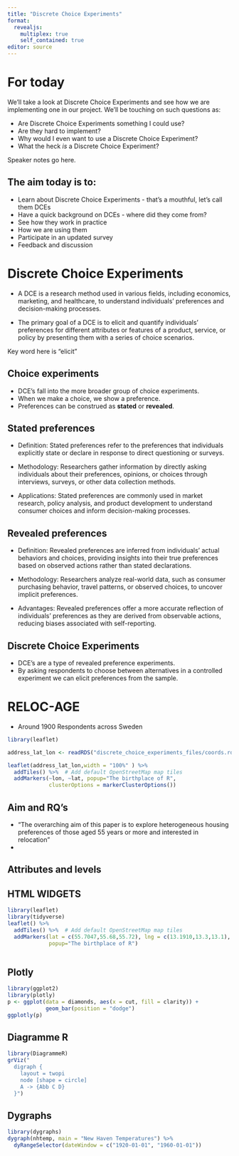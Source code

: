 ```yaml
---
title: "Discrete Choice Experiments"
format: 
  revealjs:
    multiplex: true
    self_contained: true
editor: source
---
```



# For today

We'll take a look at Discrete Choice Experiments and see how we are implementing one in our project.
We'll be touching on such questions as:

::: {.incremental}

- Are Discrete Choice Experiments something I could use?
- Are they hard to implement?
- Why would I even want to use a Discrete Choice Experiment?
- What the heck _is_ a Discrete Choice Experiment?

:::


::: {.notes}
Speaker notes go here.
:::

## The aim today is to:

- Learn about Discrete Choice Experiments - that's a mouthful, let's call them DCEs
- Have a quick background on DCEs - where did they come from?
- See how they work in practice 
- How we are using them
- Participate in an updated survey
- Feedback and discussion


# Discrete Choice Experiments

- A DCE is a research method used in various fields, including economics, marketing, and healthcare, to understand individuals' preferences and decision-making processes.

- The primary goal of a DCE is to elicit and quantify individuals' preferences for different attributes or features of a product, service, or policy by presenting them with a series of choice scenarios.

::: {.notes}
Key word here is "elicit"
:::

## Choice experiments

- DCE's fall into the more broader group of choice experiments.
- When we make a choice, we show a preference.
- Preferences can be construed as __stated__ or __revealed__.

## Stated preferences

- Definition: Stated preferences refer to the preferences that individuals explicitly state or declare in response to direct questioning or surveys.

- Methodology: Researchers gather information by directly asking individuals about their preferences, opinions, or choices through interviews, surveys, or other data collection methods.

- Applications: Stated preferences are commonly used in market research, policy analysis, and product development to understand consumer choices and inform decision-making processes.


## Revealed preferences

- Definition: Revealed preferences are inferred from individuals' actual behaviors and choices, providing insights into their true preferences based on observed actions rather than stated declarations.

- Methodology: Researchers analyze real-world data, such as consumer purchasing behavior, travel patterns, or observed choices, to uncover implicit preferences.

- Advantages: Revealed preferences offer a more accurate reflection of individuals' preferences as they are derived from observable actions, reducing biases associated with self-reporting.

## Discrete Choice Experiments

- DCE's are a type of revealed preference experiments. 
- By asking respondents to choose between alternatives in a controlled experiment we can elicit preferences from the sample.



# RELOC-AGE

- Around 1900 Respondents across Sweden

```r
library(leaflet)

address_lat_lon <- readRDS("discrete_choice_experiments_files/coords.rds") 

leaflet(address_lat_lon,width = "100%" ) %>%
  addTiles() %>%  # Add default OpenStreetMap map tiles
  addMarkers(~lon, ~lat, popup="The birthplace of R",
             clusterOptions = markerClusterOptions())
```

## Aim and RQ's

- "The overarching aim of this paper is to explore heterogeneous housing preferences of those aged 55 years or more and interested in relocation"
- 


## Attributes and levels




## HTML WIDGETS

```r
library(leaflet)
library(tidyverse)
leaflet() %>%
  addTiles() %>%  # Add default OpenStreetMap map tiles
  addMarkers(lat = c(55.7047,55.68,55.72), lng = c(13.1910,13.3,13.1),
             popup="The birthplace of R")
  

```

## Plotly
```r
library(ggplot2)
library(plotly)
p <- ggplot(data = diamonds, aes(x = cut, fill = clarity)) +
            geom_bar(position = "dodge")
ggplotly(p)
```


## Diagramme R
```r
library(DiagrammeR)
grViz("
  digraph {
    layout = twopi
    node [shape = circle]
    A -> {Abb C D} 
  }")
```


## Dygraphs
```r
library(dygraphs)
dygraph(nhtemp, main = "New Haven Temperatures") %>% 
  dyRangeSelector(dateWindow = c("1920-01-01", "1960-01-01"))
```
